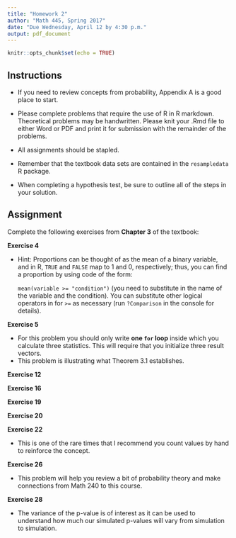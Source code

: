 ```yaml
---
title: "Homework 2"
author: "Math 445, Spring 2017"
date: "Due Wednesday, April 12 by 4:30 p.m."
output: pdf_document
---
```


```r
knitr::opts_chunk$set(echo = TRUE)
```

## Instructions

- If you need to review concepts from probability, Appendix A is a good place to start.

- Please complete problems that require the use of R in R markdown. Theoretical problems may be handwritten. Please knit your .Rmd file to either Word or PDF and print it for submission with the remainder of the problems.

- All assignments should be stapled.

- Remember that the textbook data sets are contained in the `resampledata` R package. 

- When completing a hypothesis test, be sure to outline all of the steps in your solution.

## Assignment

Complete the following exercises from **Chapter 3** of the textbook:

**Exercise 4**

- Hint: Proportions can be thought of as the mean of a binary variable, and in R, `TRUE` and `FALSE` map to 1 and 0, respectively; thus, you can find a proportion by using code of the form:

    `mean(variable >= "condition")` (you need to substitute in the name of the variable and the condition). You can substitute other logical operators in for `>=` as necessary (run `?Comparison` in the console for details).

**Exercise 5**

- For this problem you should only write **one `for` loop** inside which you calculate three statistics. This will require that you initialize three result vectors.
- This problem is illustrating what Theorem 3.1 establishes.

**Exercise 12**

**Exercise 16**

**Exercise 19**

**Exercise 20**

**Exercise 22**

- This is one of the rare times that I recommend you count values by hand to reinforce the concept.


**Exercise 26**

- This problem will help you review a bit of probability theory and make connections from Math 240 to this course.

**Exercise 28**

- The variance of the p-value is of interest as it can be used to understand how much our simulated p-values will vary from simulation to simulation.